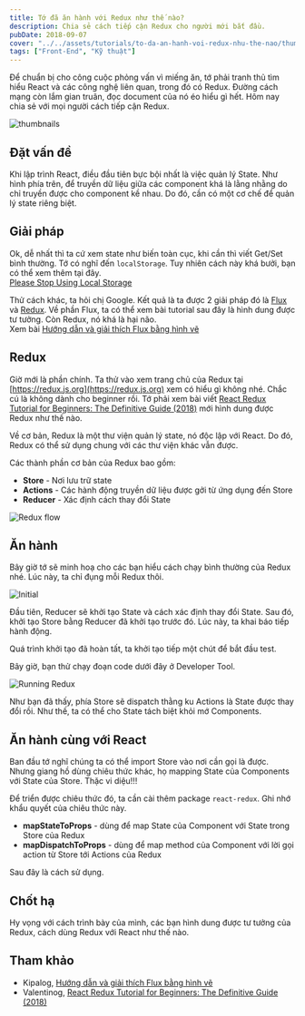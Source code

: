 ```yaml
---
title: Tớ đã ăn hành với Redux như thế nào?
description: Chia sẻ cách tiếp cận Redux cho người mới bắt đầu.
pubDate: 2018-09-07
cover: "../../assets/tutorials/to-da-an-hanh-voi-redux-nhu-the-nao/thumbnails.jpg"
tags: ["Front-End", "Kỹ thuật"]
---
```


Để chuẩn bị cho công cuộc phỏng vấn vì miếng ăn, tớ phải tranh thủ tìm hiểu React và các công nghệ liên quan, trong đó có Redux. Đường cách mạng còn lắm gian truân, đọc document của nó éo hiểu gì hết. Hôm nay chia sẻ với mọi người cách tiếp cận Redux.

![thumbnails](../../assets/tutorials/to-da-an-hanh-voi-redux-nhu-the-nao/thumbnails.jpg)

## Đặt vấn đề

Khi lập trình React, điều đầu tiên bực bội nhất là việc quản lý State. Như hình phía trên, để truyền dữ liệu giữa các component khá là lằng nhằng do chỉ truyền được cho component kề nhau. Do đó, cần có một cơ chế để quản lý state riêng biệt.

## Giải pháp

Ok, dễ nhất thì ta cứ xem state như biến toàn cục, khi cần thì viết Get/Set bình thường. Tớ có nghĩ đến `localStorage`. Tuy nhiên cách này khá bưởi, bạn có thể xem thêm tại đây.  
[Please Stop Using Local Storage](https://dev.to/rdegges/please-stop-using-local-storage-1i04)

Thử cách khác, ta hỏi chị Google. Kết quả là ta được 2 giải pháp đó là [Flux](https://facebook.github.io/flux/) và [Redux](https://redux.js.org/). Về phần Flux, ta có thể xem bài tutorial sau đây là hình dung được tư tưởng. Còn Redux, nó khá là hại não.  
Xem bài [Hướng dẫn và giải thích Flux bằng hình vẽ](https://kipalog.com/posts/Huong-dan-va-giai-thich-Flux-bang-hinh-ve)

## Redux

Giờ mới là phần chính. Ta thử vào xem trang chủ của Redux tại [https://redux.js.org](https://redux.js.org) xem có hiểu gì không nhé. Chắc cú là không dành cho beginner rồi. Tớ phải xem bài viết [React Redux Tutorial for Beginners: The Definitive Guide (2018)](https://www.valentinog.com/blog/react-redux-tutorial-beginners/) mới hình dung được Redux như thế nào.

Về cơ bản, Redux là một thư viện quản lý state, nó độc lập với React. Do đó, Redux có thể sử dụng chung với các thư viện khác vẫn được.

Các thành phần cơ bản của Redux bao gồm:

- **Store** - Nơi lưu trữ state
- **Actions** - Các hành động truyền dữ liệu được gởi từ ứng dụng đến Store
- **Reducer** - Xác định cách thay đổi State

![Redux flow](../../assets/tutorials/to-da-an-hanh-voi-redux-nhu-the-nao/redux-flow.png)

## Ăn hành

Bây giờ tớ sẽ minh hoạ cho các bạn hiểu cách chạy bình thường của Redux nhé. Lúc này, ta chỉ đụng mỗi Redux thôi.

![Initial](../../assets/tutorials/to-da-an-hanh-voi-redux-nhu-the-nao/init.png)

Đầu tiên, Reducer sẽ khởi tạo State và cách xác định thay đổi State. Sau đó, khởi tạo Store bằng Reducer đã khởi tạo trước đó. Lúc này, ta khai báo tiếp hành động.

Quá trình khởi tạo đã hoàn tất, ta khởi tạo tiếp một chút để bắt đầu test.

Bây giờ, bạn thử chạy đoạn code dưới đây ở Developer Tool.

![Running Redux](../../assets/tutorials/to-da-an-hanh-voi-redux-nhu-the-nao/run.png)

Như bạn đã thấy, phía Store sẽ dispatch thằng ku Actions là State được thay đổi rồi. Như thế, ta có thể cho State tách biệt khỏi mớ Components.

## Ăn hành cùng với React

Ban đầu tớ nghĩ chúng ta có thể import Store vào nơi cần gọi là được. Nhưng giang hồ dùng chiêu thức khác, họ mapping State của Components với State của Store. Thặc vi diệu!!!

Để triển được chiêu thức đó, ta cần cài thêm package `react-redux`. Ghi nhớ khẩu quyết của chiêu thức này.

- **mapStateToProps** - dùng để map State của Component với State trong Store của Redux
- **mapDispatchToProps** - dùng để map method của Component với lời gọi action từ Store tới Actions của Redux

Sau đây là cách sử dụng.

## Chốt hạ

Hy vọng với cách trình bày của mình, các bạn hình dung được tư tưởng của Redux, cách dùng Redux với React như thế nào.

## Tham khảo

- Kipalog, [Hướng dẫn và giải thích Flux bằng hình vẽ](https://kipalog.com/posts/Huong-dan-va-giai-thich-Flux-bang-hinh-ve)
- Valentinog, [React Redux Tutorial for Beginners: The Definitive Guide (2018)](https://www.valentinog.com/blog/react-redux-tutorial-beginners/)
